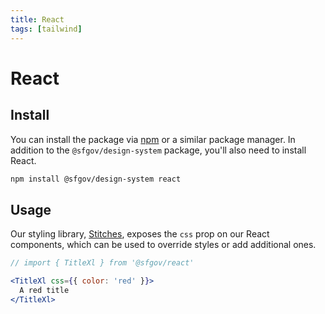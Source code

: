 ```yaml
---
title: React
tags: [tailwind]
---
```


# React

## Install

You can install the package via [npm] or a similar package manager. In addition
to the `@sfgov/design-system` package, you'll also need to install React.

```sh
npm install @sfgov/design-system react
```

## Usage

Our styling library, [Stitches], exposes the `css` prop on our React components,
which can be used to override styles or add additional ones.

```jsx live
// import { TitleXl } from '@sfgov/react'

<TitleXl css={{ color: 'red' }}>
  A red title
</TitleXl>
```

[npm]: https://npmjs.com
[peer dependencies]: https://nodejs.org/es/blog/npm/peer-dependencies/
[Stitches]: https://stitches.dev/
[website]: https://design-system.sf.gov
